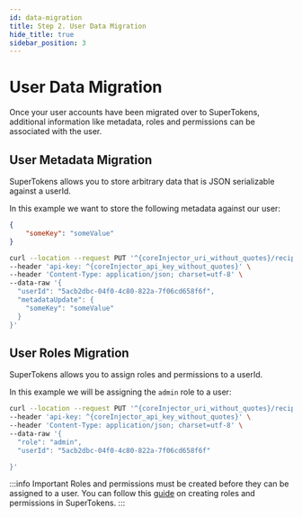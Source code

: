```yaml
---
id: data-migration
title: Step 2. User Data Migration
hide_title: true
sidebar_position: 3
---
```


# User Data Migration

Once your user accounts have been migrated over to SuperTokens, additional information like metadata, roles and permissions can be associated with the user.

## User Metadata Migration

SuperTokens allows you to store arbitrary data that is JSON serializable against a userId.

In this example we want to store the following metadata against our user:

```json
{
    "someKey": "someValue" 
}
```

```bash
curl --location --request PUT '^{coreInjector_uri_without_quotes}/recipe/user/metadata' \
--header 'api-key: ^{coreInjector_api_key_without_quotes}' \
--header 'Content-Type: application/json; charset=utf-8' \
--data-raw '{
  "userId": "5acb2dbc-04f0-4c80-822a-7f06cd658f6f",
  "metadataUpdate": {
    "someKey": "someValue"
  }
}'
```

## User Roles Migration

SuperTokens allows you to assign roles and permissions to a userId.

In this example we will be assigning the `admin` role to a user:

```bash
curl --location --request PUT '^{coreInjector_uri_without_quotes}/recipe/user/role' \
--header 'api-key: ^{coreInjector_api_key_without_quotes}' \
--header 'Content-Type: application/json; charset=utf-8' \
--data-raw '{
  "role": "admin",
  "userId": "5acb2dbc-04f0-4c80-822a-7f06cd658f6f"

}'
```

:::info Important
Roles and permissions must be created before they can be assigned to a user. You can follow this [guide](/docs/additional-verification/user-roles/creating-role) on creating roles and permissions in SuperTokens.
:::
